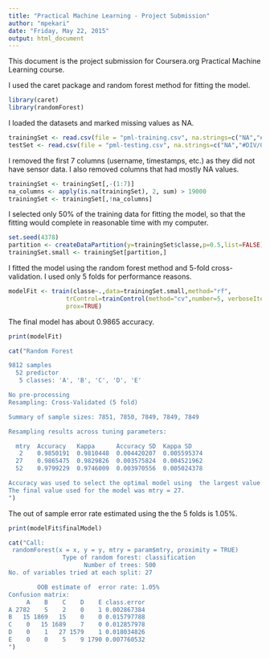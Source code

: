 ```yaml
---
title: "Practical Machine Learning - Project Submission"
author: "mpekari"
date: "Friday, May 22, 2015"
output: html_document
---
```


This document is the project submission for Coursera.org Practical Machine Learning course. 

I used the caret package and random forest method for fitting the model. 

```r
library(caret)
library(randomForest)
```

I loaded the datasets and marked missing values as NA. 

```r
trainingSet <- read.csv(file = "pml-training.csv", na.strings=c("NA","#DIV/0!",""))
testSet <- read.csv(file = "pml-testing.csv", na.strings=c("NA","#DIV/0!",""))
```

I removed the first 7 columns (username, timestamps, etc.) as they did not have sensor data. I also removed columns that had mostly NA values. 

```r
trainingSet <- trainingSet[,-(1:7)]
na_columns <- apply(is.na(trainingSet), 2, sum) > 19000
trainingSet <- trainingSet[,!na_columns]
```

I selected only 50% of the training data for fitting the model, so that the fitting would complete in reasonable time with my computer. 

```r
set.seed(4378)
partition <- createDataPartition(y=trainingSet$classe,p=0.5,list=FALSE)
trainingSet.small <- trainingSet[partition,]
```

I fitted the model using the random forest method and 5-fold cross-validation. I used only 5 folds for performance reasons.

```r
modelFit <- train(classe~.,data=trainingSet.small,method="rf",
                trControl=trainControl(method="cv",number=5, verboseIter=TRUE),
                prox=TRUE)
```

The final model has about 0.9865 accuracy.

```r
print(modelFit)
```

```r
cat("Random Forest 

9812 samples
  52 predictor
   5 classes: 'A', 'B', 'C', 'D', 'E' 

No pre-processing
Resampling: Cross-Validated (5 fold) 

Summary of sample sizes: 7851, 7850, 7849, 7849, 7849 

Resampling results across tuning parameters:

  mtry  Accuracy   Kappa      Accuracy SD  Kappa SD   
   2    0.9850191  0.9810448  0.004420207  0.005595374
  27    0.9865475  0.9829826  0.003575824  0.004521962
  52    0.9799229  0.9746009  0.003970556  0.005024378

Accuracy was used to select the optimal model using  the largest value.
The final value used for the model was mtry = 27.
")
```

The out of sample error rate estimated using the the 5 folds is 1.05%.   

```r
print(modelFit$finalModel)
```

```r

cat("Call:
 randomForest(x = x, y = y, mtry = param$mtry, proximity = TRUE) 
               Type of random forest: classification
                     Number of trees: 500
No. of variables tried at each split: 27

        OOB estimate of  error rate: 1.05%
Confusion matrix:
     A    B    C    D    E class.error
A 2782    5    2    0    1 0.002867384
B   15 1869   15    0    0 0.015797788
C    0   15 1689    7    0 0.012857978
D    0    1   27 1579    1 0.018034826
E    0    0    5    9 1790 0.007760532
")
```
